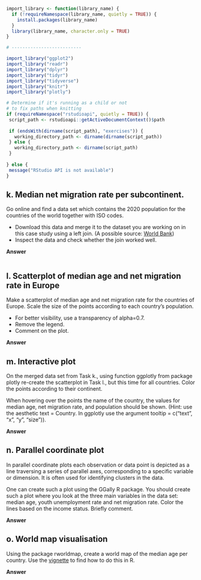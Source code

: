 ```{r import_exercise3, message=FALSE, warning=FALSE, include=FALSE, echo=FALSE}

import_library <- function(library_name) {
  if (!requireNamespace(library_name, quietly = TRUE)) {
    install.packages(library_name)
  }
  library(library_name, character.only = TRUE)
}

# --------------------------

import_library("ggplot2")
import_library("readr")
import_library("dplyr")
import_library("tidyr")
import_library("tidyverse")
import_library("knitr")
import_library("plotly")

```

```{r path_determination_exercise3, include=FALSE}

# Determine if it's running as a child or not
# to fix paths when knitting
if (requireNamespace("rstudioapi", quietly = TRUE)) {
 script_path <- rstudioapi::getActiveDocumentContext()$path
 
 if (endsWith(dirname(script_path), "exercises")) {
   working_directory_path <- dirname(dirname(script_path))
 } else {
   working_directory_path <- dirname(script_path)
 }
 
} else {
 message("RStudio API is not available")
}

```

## k. Median net migration rate per subcontinent.

Go online and find a data set which contains the 2020 population for the 
countries of the world together with ISO codes.

 - Download this data and merge it to the dataset you are working on in this 
   case study using a left join. (A possible source: [World Bank ](https://data.worldbank.org/indicator/SP.POP.TOTL?end=2020&start=2020))
 - Inspect the data and check whether the join worked well.

**Answer**

```{r k1, dev=c('png')}

```

## l. Scatterplot of median age and net migration rate in Europe

Make a scatterplot of median age and net migration rate for the countries of Europe. 
Scale the size of the points according to each country’s population.

 - For better visibility, use a transparency of alpha=0.7.
 - Remove the legend.
 - Comment on the plot.

**Answer**

## m. Interactive plot

On the merged data set from Task k., using function ggplotly from package plotly
re-create the scatterplot in Task l., but this time for all countries. 
Color the points according to their continent.

When hovering over the points the name of the country, the values for median age, 
net migration rate, and population should be shown. 
(Hint: use the aesthetic text = Country. 
In ggplotly use the argument tooltip = c("text", "x", "y", "size")).

**Answer**

## n. Parallel coordinate plot

In parallel coordinate plots each observation or data point is depicted as a line 
traversing a series of parallel axes, corresponding to a specific variable or dimension. 
It is often used for identifying clusters in the data.

One can create such a plot using the GGally R package. You should create such a 
plot where you look at the three main variables in the data set: median age, 
youth unemployment rate and net migration rate. 
Color the lines based on the income status. Briefly comment.

**Answer**

## o. World map visualisation

Using the package rworldmap, create a world map of the median age per country. 
Use the [vignette](https://cran.r-project.org/web/packages/rworldmap/vignettes/rworldmap.pdf) to find how to do this in R.

**Answer**

